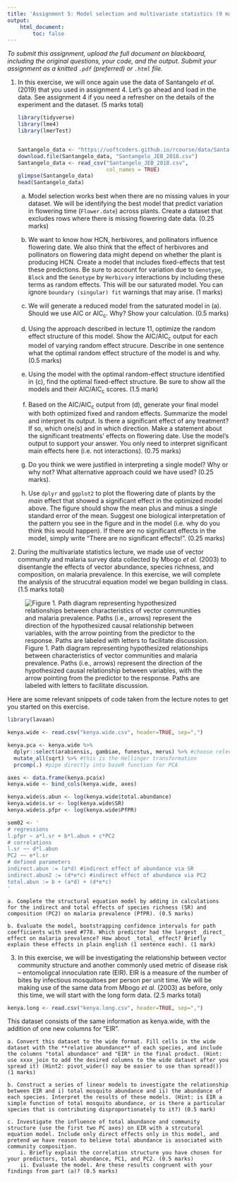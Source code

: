 ```yaml
---
title: 'Assignment 5: Model selection and multivariate statistics (9 marks)'
output:
    html_document:
        toc: false
---
```


*To submit this assignment, upload the full document on blackboard,
including the original questions, your code, and the output. Submit
your assignment as a knitted `.pdf` (preferred) or `.html` file.*

1. In this exercise, we will once again use the data of Santangelo _et al._ (2019) that you used in assignment 4. Let's go ahead and load in the data. See assignment 4 if you need a refresher on the details of the experiment and the dataset. (5 marks total)

    ```r
    library(tidyverse)
    library(lme4)
    library(lmerTest)
    
    
    Santangelo_data <- "https://uoftcoders.github.io/rcourse/data/Santangelo_JEB_2018.csv"
    download.file(Santangelo_data, "Santangelo_JEB_2018.csv")
    Santangelo_data <- read_csv("Santangelo_JEB_2018.csv", 
                                col_names = TRUE)
    glimpse(Santangelo_data)
    head(Santangelo_data)
    ```


    a. Model selection works best when there are no missing values in your dataset. We will be identifying the best model that predict variation in flowering time (`Flower.date`) across plants. Create a dataset that excludes rows where there is missing flowering date data. (0.25 marks)
    
    b. We want to know how HCN, herbivores, and pollinators influence flowering date. We also think that the effect of herbivores and pollinators on flowering data might depend on whether the plant is producing HCN. Create a model that includes fixed-effects that test these predictions. Be sure to account for variation due to `Genotype`, `Block` and the `Genotype` by `Herbivory` interactions by including these terms as random effects. This will be our saturated model. You can ignore `boundary (singular) fit` warnings that may arise. (1 marks)
    
    c. We will generate a reduced model from the saturated model in (a). Should we use AIC or AIC~c~. Why? Show your calculation. (0.5 marks)
    
    d. Using the approach described in lecture 11, optimize the random effect structure of this model. Show the AIC/AIC~c~ output for each model of varying random effect strucure. Describe in one sentence what the optimal random effect structure of the model is and why. (0.5 marks)
    
    e. Using the model with the optimal random-effect structure identified in (c), find the optimal fixed-effect structure. Be sure to show all the models and their AIC/AIC~c~ scores. (1.5 mark)
    
    f. Based on the AIC/AIC~c~ output from (d), generate your final model with both optimized fixed and random effects. Summarize the model and interpret its output. Is there a significant effect of any treatment? If so, which one(s) and in which direction. Make a statement about the significant treatments' effects on flowering date. Use the model's output to support your answer. You only need to interpret significant main effects here (i.e. not interactions). (0.75 marks)
    
    g. Do you think we were justified in interpreting a single model? Why or why not? What alternative approach could we have used? (0.25 marks).

    h. Use `dplyr` and `ggplot2` to plot the flowering date of plants by the _main_ effect that showed a significant effect in the optimized model above. The figure should show the mean plus and minus a single standard error of the mean. Suggest one biological interpretation of the pattern you see in the figure and in the model (i.e. why do you think this would happen). If there are no significant effects in the model, simply write "There are no significant effects!". (0.25 marks)
    
2. During the multivariate statistics lecture, we made use of vector community and malaria survey data collected by Mbogo _et al._ (2003) to disentangle the effects of vector abundance, species richness, and composition, on malaria prevalence. In this exercise, we will complete the analysis of the strucutral equation model we began building in class. (1.5 marks total)

![Figure 1. Path diagram representing hypothesized relationships between characteristics of vector communities and malaria prevalence. Paths (i.e., arrows) represent the direction of the hypothesized causal relationship between variables, with the arrow pointing from the predictor to the response. Paths are labeled with letters to facilitate discussion.](image/SEMfig.png)

Here are some relevant snippets of code taken from the lecture notes to get you started on this exercise.

```r

library(lavaan)

kenya.wide <- read.csv("kenya.wide.csv", header=TRUE, sep=",")

kenya.pca <- kenya.wide %>% 
  dplyr::select(arabiensis, gambiae, funestus, merus) %>% #choose relevant columns
  mutate_all(sqrt) %>% #this is the Hellinger transformation 
  prcomp(.) #pipe directly into baseR function for PCA

axes <- data.frame(kenya.pca$x)
kenya.wide <- bind_cols(kenya.wide, axes) 

kenya.wide$s.abun <- log(kenya.wide$total.abundance) 
kenya.wide$s.sr <- log(kenya.wide$SR) 
kenya.wide$s.pfpr <- log(kenya.wide$PfPR) 

sem02 <- '
# regressions
l.pfpr ~ a*l.sr + b*l.abun + c*PC2
# correlations
l.sr ~~ d*l.abun
PC2 ~~ e*l.sr
# defined parameters
indirect.abun := (a*d) #indirect effect of abundance via SR
indirect.abun2 := (d*e*c) #indirect effect of abundance via PC2
total.abun := b + (a*d) + (d*e*c) 
'

```

    a. Complete the structural equation model by adding in calculations for the indirect and total effects of species richness (SR) and composition (PC2) on malaria prevalence (PfPR). (0.5 marks)
  
    b. Evaluate the model, bootstrapping confidence intervals for path coefficients with seed #778. Which predictor had the largest _direct_ effect on malaria prevalence? How about _total_ effect? Briefly explain these effects in plain english (1 sentence each). (1 mark)


3. In this exercise, we will be investigating the relationship between vector community structure and another commonly used metric of disease risk -- entomoligcal innoculation rate (EIR). EIR is a measure of the number of bites by infectious mosquitoes per person per unit time. We will be making use of the same data from Mbogo _et al._ (2003) as before, only this time, we will start with the long form data. (2.5 marks total)

```r

kenya.long <- read.csv("kenya.long.csv", header=TRUE, sep=",")

```

This dataset consists of the same information as kenya.wide, with the addition of one new columns for "EIR".

    a. Convert this dataset to the wide format. Fill cells in the wide dataset with the **relative abundance** of each species, and include the columns "total abundance" and "EIR" in the final product. (Hint: use xxxx_join to add the desired columns to the wide dataset after you spread it) (Hint2: pivot_wider() may be easier to use than spread()) (1 marks)

    b. Construct a series of linear models to investigate the relationship between EIR and i) total mosquito abundance and ii) the abundance of each species. Interpret the results of these models. (Hint: is EIR a simple function of total mosquito abundance, or is there a particular species that is contributing disproportionately to it?) (0.5 mark)
  
    c. Investigate the influence of total abundance and community structure (use the first two PC axes) on EIR with a strcutural equation model. Include only direct effects only in this model, and pretend we have reason to believe total abundance is associated with community composition.
        i. Briefly explain the correlation structure you have chosen for your predictors, total abundance, PC1, and PC2. (0.5 marks)
        ii. Evaluate the model. Are these results congruent with your findings from part (a)? (0.5 marks)

